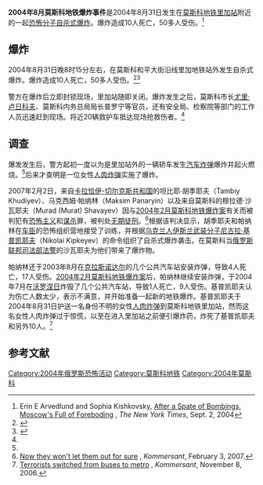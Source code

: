 {{Infobox civilian attack
|title   = 2004年8月莫斯科地铁爆炸事件
|image=Мемориальная доска на здании станции метро Рижская в Москве.jpg
|caption=莫斯科地铁[[里加站_(莫斯科地铁)|里加站]]附近为此次爆炸案所立的纪念牌
|location  = [[俄罗斯|俄罗斯]][[莫斯科|莫斯科]]
|target   = 
|date    = 2004年8月31日
|type    = 
|fatalities = 10
|injuries  = 50
|perps=第三穆斯林协会（Muslim Society No 3，由尼古拉·基普凯耶夫（Nikolai Kipkeyev）领导）
}}

'''2004年8月莫斯科地铁爆炸事件'''是2004年8月31日发生在[[莫斯科地铁|莫斯科地铁]][[里加站_(莫斯科地铁)|里加站]]附近的一起[[恐怖分子|恐怖分子]][[自杀式爆炸|自杀式爆炸]]。爆炸造成10人死亡，50多人受伤。<ref>Erin E Arvedlund and Sophia Kishkovsky, [http://query.nytimes.com/gst/fullpage.html?res=980DE1DE1231F931A3575AC0A9629C8B63 After a Spate of Bombings, Moscow's Full of Foreboding] {{Wayback|url=http://query.nytimes.com/gst/fullpage.html?res=980DE1DE1231F931A3575AC0A9629C8B63 |date=20161009101559 }}, ''The New York Times'', Sept. 2, 2004</ref>

==爆炸==
2004年8月31日晚8时15分左右，在莫斯科和平大街沿线里加地铁站外发生自杀式爆炸。爆炸造成10人死亡，50多人受伤。<ref name=qiche>{{Cite web  |url =http://news.sohu.com/20040901/n221826085.shtml  |title =汽车炸弹袭击莫斯科地铁站 有8人死亡18人受伤  |author =  |date =2004-09-01  |publisher =搜狐  |language =  |accessdate =  |quote =  |archive-date =2017-02-02  |archive-url =https://web.archive.org/web/20170202043952/http://news.sohu.com/20040901/n221826085.shtml  |dead-url =no  }}</ref><ref>{{Cite web |url = http://www.chinadaily.com.cn/hqzx/2010cckbxj/2010-10/19/content_11431249.htm?prolongation=1 |title = 2004年8月31日：里加地铁站附近发生恐怖爆炸事件 |author =  |date = 2010-10-19 |publisher = 中国日报网 |language =  |accessdate =  |quote =  |archive-date = 2017-02-02 |archive-url = https://web.archive.org/web/20170202065034/http://www.chinadaily.com.cn/hqzx/2010cckbxj/2010-10/19/content_11431249.htm?prolongation=1 |dead-url = no }}</ref>

警方在爆炸后立即封锁现场，里加站随即关闭。爆炸发生之后，莫斯科市长[[尤里·卢日科夫|尤里·卢日科夫]]、莫斯科内务总局局长普罗宁等官员，还有安全局、检察院等部门的工作人员迅速赶到现场。将近20辆救护车抵达现场抢救伤者。<ref name=qiche/>

==调查==
爆发发生后，警方起初一度以为是里加站外的一辆轿车发生[[汽车炸弹|汽车炸弹]]爆炸并起火燃烧。<ref name=qiche/>后来才查明是一位女性[[人肉炸弹|人肉炸弹]]实施了爆炸。

2007年2月2日，来自[[卡拉恰伊-切尔克斯共和国|卡拉恰伊-切尔克斯共和国]]的坦比耶·胡季耶夫（Tambiy Khudiyev）、马克西姆·帕纳林（Maksim Panaryin）以及来自莫斯科的穆拉德·沙瓦耶夫（Murad (Murat) Shavayev）因与[[2004年2月莫斯科地铁爆炸案|2004年2月莫斯科地铁爆炸案]]有关而被判犯有[[恐怖主义|恐怖主义]]和[[谋杀|谋杀]]罪，被判处[[无期徒刑|无期徒刑]]。<ref>[http://www.kommersant.ru/doc.aspx?docsid=739529 Now they won't let them out for sure] {{Wayback|url=http://www.kommersant.ru/doc.aspx?docsid=739529 |date=20071212234148 }}, ''Kommersant'', February 3, 2007.</ref>根据该判决显示，胡季耶夫和帕纳林在[[车臣|车臣]]的恐怖组织营地接受了训练，并根据[[乌克兰人|乌克兰人]][[伊斯兰|伊斯兰]][[武装分子|武装分子]][[尼古拉·基普凯耶夫|尼古拉·基普凯耶夫]]（Nikolai Kipkeyev）的命令组织了自杀式爆炸袭击。在莫斯科当[[俄罗斯联邦司法部|俄罗斯联邦司法部]][[法警|法警]]的沙瓦耶夫为他们带来了爆炸物。

帕纳林还于2003年8月在[[克拉斯诺达尔|克拉斯诺达尔]]的几个公共汽车站安装炸弹，导致4人死亡，17人受伤。[[2004年2月莫斯科地铁爆炸案|2004年2月莫斯科地铁爆炸案]]后，帕纳林继续安装炸弹，于2004年7月在[[沃罗涅日|沃罗涅日]]炸毁了几个公共汽车站，导致1人死亡，9人受伤。基普凯耶夫认为伤亡人数太少，表示不满意，并开始准备一起新的地铁爆炸。基普凯耶夫于2004年8月31日护送一名身份不明的女性[[人肉炸弹|人肉炸弹]]到莫斯科地铁里加站，然而这名女性人肉炸弹过于惊慌，以至在进入里加站之前便引爆炸药，炸死了基普凯耶夫和另外10人。<ref>[http://www.kommersant.ru/doc.aspx?docsid=719750 Terrorists switched from buses to metro] {{Wayback|url=http://www.kommersant.ru/doc.aspx?docsid=719750 |date=20071212234143 }}, ''Kommersant'', November 8, 2006.</ref>

==参考文献==
{{Reflist|2}}

[[Category:2004年俄罗斯恐怖活动|Category:2004年俄罗斯恐怖活动]]
[[Category:莫斯科地铁|Category:莫斯科地铁]]
[[Category:2004年莫斯科|Category:2004年莫斯科]]